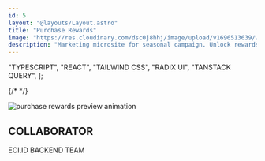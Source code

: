 ```yaml
---
id: 5
layout: "@layouts/Layout.astro"
title: "Purchase Rewards"
image: "https://res.cloudinary.com/dsc0j8hhj/image/upload/v1696513639/work-sample/klaim-voucher.png"
description: "Marketing microsite for seasonal campaign. Unlock rewards on reaching specific transaction thresholds."
---
```


  "TYPESCRIPT",
  "REACT",
  "TAILWIND CSS",
  "RADIX UI",
  "TANSTACK QUERY",
];

<div class="not-prose mt-5 flex justify-end gap-2 border-b-2 border-black pb-8">
  {/*  */}
</div>

<img
  class=" mx-auto border-2 border-black md:w-1/2"
  src="/purchase-rewards.gif"
  alt="purchase rewards preview animation"
/>

<Stack techs={stacks} />

<h2 class="not-prose mt-10 border-t-2 border-black pt-5 text-center font-ar-one text-2xl font-semibold">
  COLLABORATOR
</h2>
<div class="text mx-auto flex w-3/4 flex-wrap justify-center gap-2 pt-5 font-roboto-mono text-sm">

<span>ECI.ID BACKEND TEAM</span>
</div>
